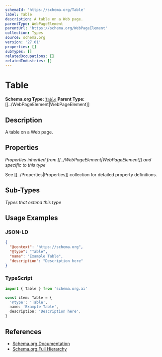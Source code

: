 ```yaml
---
schemaId: 'https://schema.org/Table'
label: Table
description: A table on a Web page.
parentType: WebPageElement
parentUrl: 'https://schema.org/WebPageElement'
collection: Types
source: schema.org
version: '27.01'
properties: []
subTypes: []
relatedOccupations: []
relatedIndustries: []
---
```

# Table

**Schema.org Type:** [`Table`](https://schema.org/Table)
**Parent Type:** [[../WebPageElement|WebPageElement]]

## Description

A table on a Web page.

## Properties

*Properties inherited from [[../WebPageElement|WebPageElement]] and specific to this type*

See [[../Properties|Properties]] collection for detailed property definitions.

## Sub-Types

*Types that extend this type*

## Usage Examples

### JSON-LD

```json
{
  "@context": "https://schema.org",
  "@type": "Table",
  "name": "Example Table",
  "description": "Description here"
}
```

### TypeScript

```typescript
import { Table } from 'schema.org.ai'

const item: Table = {
  '@type': 'Table',
  name: 'Example Table',
  description: 'Description here',
}
```

## References

- [Schema.org Documentation](https://schema.org/Table)
- [Schema.org Full Hierarchy](https://schema.org/docs/full.html)
